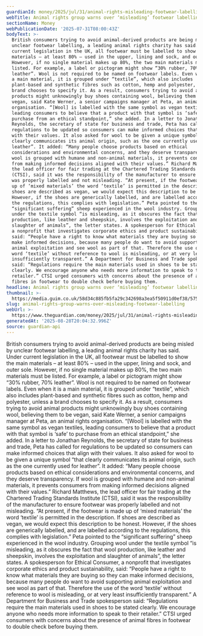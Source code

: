 ```yaml
---
guardianId: money/2025/jul/31/animal-rights-misleading-footwear-labelling-peta
webTitle: Animal rights group warns over ‘misleading’ footwear labelling
sectionName: Money
webPublicationDate: '2025-07-31T08:00:43Z'
bodyText: >-
  British consumers trying to avoid animal-derived products are being misled by
  unclear footwear labelling, a leading animal rights charity has said. Under
  current legislation in the UK, all footwear must be labelled to show the main
  materials – at least 80% – used in the upper, lining and sock, and outer sole.
  However, if no single material makes up 80%, the two main materials must be
  listed. For example, a label or pictogram might show “30% rubber, 70%
  leather”. Wool is not required to be named on footwear labels. Even when it is
  a main material, it is grouped under “textile”, which also includes
  plant-based and synthetic fibres such as cotton, hemp and polyester, unless a
  brand chooses to specify it. As a result, consumers trying to avoid animal
  products might unknowingly buy shoes containing wool, believing them to be
  vegan, said Kate Werner, a senior campaigns manager at Peta, an animal rights
  organisation. “[Wool] is labelled with the same symbol as vegan textiles,
  leading consumers to believe that a product with that symbol is ‘safe’ to
  purchase from an ethical standpoint,” she added. In a letter to Jonathan
  Reynolds, the secretary of state for business and trade, Peta has called for
  regulations to be updated so consumers can make informed choices that align
  with their values. It also asked for wool to be given a unique symbol “that
  clearly communicates its animal origin, such as the one currently used for
  leather”. It added: “Many people choose products based on ethical
  considerations and environmental concerns, and they deserve transparency. If
  wool is grouped with humane and non-animal materials, it prevents consumers
  from making informed decisions aligned with their values.” Richard Matthews,
  the lead officer for fair trading at the Chartered Trading Standards Institute
  (CTSI), said it was the responsibility of the manufacturer to ensure footwear
  was properly labelled and not misleading. “At present, if the footwear is made
  up of ‘mixed materials’ the word ‘textile’ is permitted in the description. If
  shoes are described as vegan, we would expect this description to be honest.
  However, if the shoes are generically labelled, and are labelled according to
  the regulations, this complies with legislation.” Peta pointed to the
  “significant suffering” sheep experienced in the wool industry. Grouping wool
  under the textile symbol “is misleading, as it obscures the fact that wool
  production, like leather and sheepskin, involves the exploitation and
  slaughter of animals”, the letter states. A spokesperson for Ethical Consumer,
  a nonprofit that investigates corporate ethics and product sustainability,
  said: “People have a right to know what materials they are buying so they can
  make informed decisions, because many people do want to avoid supporting
  animal exploitation and see wool as part of that. Therefore the use of the
  word ‘textile’ without reference to wool is misleading, or at very least
  insufficiently transparent.” A Department for Business and Trade spokesperson
  said: “Regulations require the main materials used in shoes to be stated
  clearly. We encourage anyone who needs more information to speak to their
  retailer.” CTSI urged consumers with concerns about the presence of animal
  fibres in footwear to double check before buying them.
headline: Animal rights group warns over ‘misleading’ footwear labelling
thumbnail: >-
  https://media.guim.co.uk/58d34c885fb5fa29c342698a3ea5f50911d0ef38/575_0_5020_4016/500.jpg
slug: animal-rights-group-warns-over-misleading-footwear-labelling
webUrl: >-
  https://www.theguardian.com/money/2025/jul/31/animal-rights-misleading-footwear-labelling-peta
generatedAt: '2025-08-28T20:04:32.996Z'
source: guardian-api
---
```

British consumers trying to avoid animal-derived products are being misled by unclear footwear labelling, a leading animal rights charity has said. Under current legislation in the UK, all footwear must be labelled to show the main materials – at least 80% – used in the upper, lining and sock, and outer sole. However, if no single material makes up 80%, the two main materials must be listed. For example, a label or pictogram might show “30% rubber, 70% leather”. Wool is not required to be named on footwear labels. Even when it is a main material, it is grouped under “textile”, which also includes plant-based and synthetic fibres such as cotton, hemp and polyester, unless a brand chooses to specify it. As a result, consumers trying to avoid animal products might unknowingly buy shoes containing wool, believing them to be vegan, said Kate Werner, a senior campaigns manager at Peta, an animal rights organisation. “[Wool] is labelled with the same symbol as vegan textiles, leading consumers to believe that a product with that symbol is ‘safe’ to purchase from an ethical standpoint,” she added. In a letter to Jonathan Reynolds, the secretary of state for business and trade, Peta has called for regulations to be updated so consumers can make informed choices that align with their values. It also asked for wool to be given a unique symbol “that clearly communicates its animal origin, such as the one currently used for leather”. It added: “Many people choose products based on ethical considerations and environmental concerns, and they deserve transparency. If wool is grouped with humane and non-animal materials, it prevents consumers from making informed decisions aligned with their values.” Richard Matthews, the lead officer for fair trading at the Chartered Trading Standards Institute (CTSI), said it was the responsibility of the manufacturer to ensure footwear was properly labelled and not misleading. “At present, if the footwear is made up of ‘mixed materials’ the word ‘textile’ is permitted in the description. If shoes are described as vegan, we would expect this description to be honest. However, if the shoes are generically labelled, and are labelled according to the regulations, this complies with legislation.” Peta pointed to the “significant suffering” sheep experienced in the wool industry. Grouping wool under the textile symbol “is misleading, as it obscures the fact that wool production, like leather and sheepskin, involves the exploitation and slaughter of animals”, the letter states. A spokesperson for Ethical Consumer, a nonprofit that investigates corporate ethics and product sustainability, said: “People have a right to know what materials they are buying so they can make informed decisions, because many people do want to avoid supporting animal exploitation and see wool as part of that. Therefore the use of the word ‘textile’ without reference to wool is misleading, or at very least insufficiently transparent.” A Department for Business and Trade spokesperson said: “Regulations require the main materials used in shoes to be stated clearly. We encourage anyone who needs more information to speak to their retailer.” CTSI urged consumers with concerns about the presence of animal fibres in footwear to double check before buying them.
